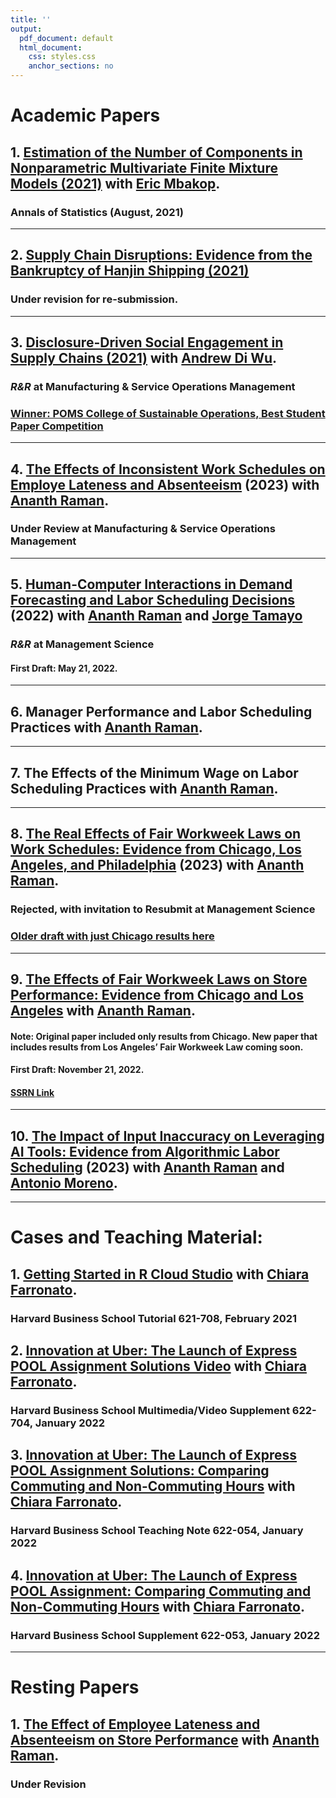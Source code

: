 ```yaml
---
title: ''
output:
  pdf_document: default
  html_document:
    css: styles.css
    anchor_sections: no
---
```


<!-- Global site tag (gtag.js) - Google Analytics -->
<script async src="https://www.googletagmanager.com/gtag/js?id=UA-165847699-1"></script>
<script>
  window.dataLayer = window.dataLayer || [];
  function gtag(){dataLayer.push(arguments);}
  gtag('js', new Date());

  gtag('config', 'UA-165847699-1');
</script>

<link rel="stylesheet" href="styles.css" type="text/css">

# Academic Papers 

## 1. [Estimation of the Number of Components in Nonparametric Multivariate Finite Mixture Models (2021)](https://www.dropbox.com/s/8sp441qoleeijtf/AOS2032.pdf?dl=0) with [Eric Mbakop](https://wpsites.ucalgary.ca/eric-mbakop/).

### **Annals of Statistics** (August, 2021)


---
    
## 2. [Supply Chain Disruptions: Evidence from the Bankruptcy of Hanjin Shipping (2021) ](https://papers.ssrn.com/sol3/papers.cfm?abstract_id=3293272)
   
   
### Under revision for re-submission.


---
  
## 3. [Disclosure-Driven Social Engagement in Supply Chains (2021)](https://papers.ssrn.com/sol3/papers.cfm?abstract_id=3900182) with [Andrew Di Wu](https://sites.google.com/site/diandrewwu/).

### *R&R* at **Manufacturing & Service Operations Management**

### [Winner: POMS College of Sustainable Operations, Best Student Paper Competition](https://poms.org/colleges/csustops/)

---

## 4. [The Effects of Inconsistent Work Schedules on Employe Lateness and Absenteeism](https://ssrn.com/abstract=4592763) (2023) with [Ananth Raman](https://www.hbs.edu/faculty/Pages/profile.aspx?facId=6534).

### Under Review  at **Manufacturing & Service Operations Management**
<!-- ### [SSRN Link](https://papers.ssrn.com/sol3/papers.cfm?abstract_id=4189723) -->


<!-- ### [Dropbox Link](https://www.dropbox.com/s/hqu3u7kst8qtkc9/Lateness_and_Absenteeism.pdf?raw=1), [SSRN Link](https://papers.ssrn.com/sol3/papers.cfm?abstract_id=4189723) -->


---


## 5. [Human-Computer Interactions in Demand Forecasting and Labor Scheduling Decisions](https://papers.ssrn.com/sol3/papers.cfm?abstract_id=4773773) (2022) with [Ananth Raman](https://www.hbs.edu/faculty/Pages/profile.aspx?facId=6534) and [Jorge Tamayo](https://www.hbs.edu/faculty/Pages/profile.aspx?facId=1063486)

### *R&R* at **Management Science**
#### First Draft: May 21, 2022. 


---

<!-- ## 6. [The Effects of Fair Workweek Laws on Store Performance: Evidence from Chicago](https://papers.ssrn.com/sol3/papers.cfm?abstract_id=4351186) with [Ananth Raman](https://www.hbs.edu/faculty/Pages/profile.aspx?facId=6534). -->

<!-- ### Submitted -->

<!-- --- -->

## 6. Manager Performance and Labor Scheduling Practices with [Ananth Raman](https://www.hbs.edu/faculty/Pages/profile.aspx?facId=6534).

---

## 7. The Effects of the Minimum Wage on Labor Scheduling Practices with [Ananth Raman](https://www.hbs.edu/faculty/Pages/profile.aspx?facId=6534).

---

<!-- ## 9. On the Interactions Between the Minimum Wage and Fair Workweek Laws  [Ananth Raman](https://www.hbs.edu/faculty/Pages/profile.aspx?facId=6534). -->

<!-- --- -->

## 8. [The Real Effects of Fair Workweek Laws on Work Schedules: Evidence from Chicago, Los Angeles, and Philadelphia](https://papers.ssrn.com/abstract=4609755) (2023) with [Ananth Raman](https://www.hbs.edu/faculty/Pages/profile.aspx?facId=6534).

### Rejected, with invitation to Resubmit at  **Management Science**
### [Older draft with just Chicago results here](https://papers.ssrn.com/sol3/papers.cfm?abstract_id=4542956)

---

## 9. [The Effects of Fair Workweek Laws on Store Performance: Evidence from Chicago and Los Angeles](https://www.dropbox.com/scl/fi/rt38fl19cis08ru7yd56j/CalebKwonJMP.pdf?rlkey=6pveh2bbojv91dhrxv6jbiz7l&raw=1) with [Ananth Raman](https://www.hbs.edu/faculty/Pages/profile.aspx?facId=6534).

#### Note: Original paper included only results from Chicago. New paper that includes results from Los Angeles' Fair Workweek Law coming soon. 
#### First Draft: November 21, 2022. 
#### [SSRN Link](https://papers.ssrn.com/sol3/papers.cfm?abstract_id=4351186)
<!-- #### Note (August 23, 2023). This paper was originally taken down because the corresponding author (Caleb Kwon) wanted to present results that included more data from additional retailers and also include Los Angeles' Fair Workweek law to make the analyses more comprehensive. However, this paper has now been reuploaded due to the existance of articles published after the original upload date of this paper. The unchanged version from November 21, 2022 is presented above.  -->

---

## 10. [The Impact of Input Inaccuracy on Leveraging AI Tools: Evidence from Algorithmic Labor Scheduling](https://papers.ssrn.com/abstract=4602747) (2023) with [Ananth Raman](https://www.hbs.edu/faculty/Pages/profile.aspx?facId=6534) and [Antonio Moreno](https://www.hbs.edu/faculty/Pages/profile.aspx?facId=1029325).


---


      


# Cases and Teaching Material:

## 1. [Getting Started in R Cloud Studio](https://www.hbs.edu/faculty/Pages/item.aspx?num=59552) with [Chiara Farronato](https://www.hbs.edu/faculty/Pages/profile.aspx?facId=775022).

### **Harvard Business School Tutorial 621-708**, February 2021

## 2. [Innovation at Uber: The Launch of Express POOL Assignment Solutions Video](https://www.hbs.edu/faculty/Pages/item.aspx?num=61245) with [Chiara Farronato](https://www.hbs.edu/faculty/Pages/profile.aspx?facId=775022).

### **Harvard Business School Multimedia/Video Supplement 622-704**, January 2022

## 3. [Innovation at Uber: The Launch of Express POOL Assignment Solutions: Comparing Commuting and Non-Commuting Hours](https://www.hbs.edu/faculty/Pages/item.aspx?num=61244) with [Chiara Farronato](https://www.hbs.edu/faculty/Pages/profile.aspx?facId=775022).

### **Harvard Business School Teaching Note 622-054**, January 2022

## 4. [Innovation at Uber: The Launch of Express POOL Assignment: Comparing Commuting and Non-Commuting Hours](http://hbr.org/product/Innovation-at-Uber--The-L/an/622053-PDF-ENG) with [Chiara Farronato](https://www.hbs.edu/faculty/Pages/profile.aspx?facId=775022).

### **Harvard Business School Supplement 622-053**, January 2022


---


# Resting Papers 

## 1. [The Effect of Employee Lateness and Absenteeism on Store Performance]() with [Ananth Raman](https://www.hbs.edu/faculty/Pages/profile.aspx?facId=6534).

### Under Revision


